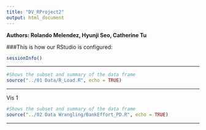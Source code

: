 ```yaml
---
title: "DV_RProject2"
output: html_document
---
```

**Authors: Rolando Melendez, Hyunji Seo, Catherine Tu**

###This is how our RStudio is configured:
```r
sessionInfo()
```
***
```r
#Shows the subset and summary of the data frame
source("../01 Data/R_Load.R", echo = TRUE)
```
***
Vis 1
```r
#Shows the subset and summary of the data frame
source("../02 Data Wrangling/BankEffort_PD.R", echo = TRUE)
```
***

